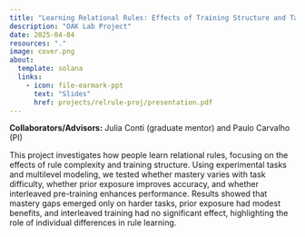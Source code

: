 ```yaml
---
title: "Learning Relational Rules: Effects of Training Structure and Task Difficulty"
description: "OAK Lab Project"
date: 2025-04-04
resources: "."
image: cover.png
about: 
  template: solana
  links:
    - icon: file-earmark-ppt
      text: "Slides"
      href: projects/relrule-proj/presentation.pdf
---
```


**Collaborators/Advisors:** Julia Conti (graduate mentor) and Paulo Carvalho (PI)

This project investigates how people learn relational rules, focusing on the effects of rule complexity and training structure. Using experimental tasks and multilevel modeling, we tested whether mastery varies with task difficulty, whether prior exposure improves accuracy, and whether interleaved pre-training enhances performance. Results showed that mastery gaps emerged only on harder tasks, prior exposure had modest benefits, and interleaved training had no significant effect, highlighting the role of individual differences in rule learning.
